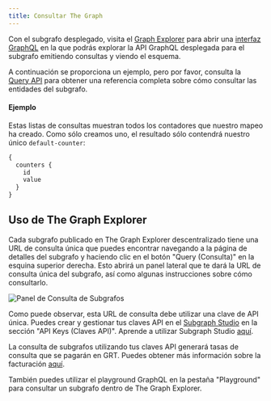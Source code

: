 ```yaml
---
title: Consultar The Graph
---
```


Con el subgrafo desplegado, visita el [Graph Explorer](https://thegraph.com/explorer) para abrir una [interfaz GraphQL](https://github.com/graphql/graphiql) en la que podrás explorar la API GraphQL desplegada para el subgrafo emitiendo consultas y viendo el esquema.

A continuación se proporciona un ejemplo, pero por favor, consulta la [Query API](/querying/graphql-api) para obtener una referencia completa sobre cómo consultar las entidades del subgrafo.

#### Ejemplo

Estas listas de consultas muestran todos los contadores que nuestro mapeo ha creado. Como sólo creamos uno, el resultado sólo contendrá nuestro único `default-counter`:

```graphql
{
  counters {
    id
    value
  }
}
```

## Uso de The Graph Explorer

Cada subgrafo publicado en The Graph Explorer descentralizado tiene una URL de consulta única que puedes encontrar navegando a la página de detalles del subgrafo y haciendo clic en el botón "Query (Consulta)" en la esquina superior derecha. Esto abrirá un panel lateral que te dará la URL de consulta única del subgrafo, así como algunas instrucciones sobre cómo consultarlo.

![Panel de Consulta de Subgrafos](/img/query-subgraph-pane.png)

Como puede observar, esta URL de consulta debe utilizar una clave de API única. Puedes crear y gestionar tus claves API en el [Subgraph Studio](https://thegraph.com/studio) en la sección "API Keys (Claves API)". Aprende a utilizar Subgraph Studio [aquí](/deploying/subgraph-studio).

La consulta de subgrafos utilizando tus claves API generará tasas de consulta que se pagarán en GRT. Puedes obtener más información sobre la facturación [aquí](/billing).

También puedes utilizar el playground GraphQL en la pestaña "Playground" para consultar un subgrafo dentro de The Graph Explorer.
